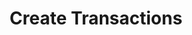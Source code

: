 ---
title: "Create Transactions"
openapi: "POST /v0/ledgers/{ledger_id}/transactions"
description: "Creates transactions into a ledger. Returns transaction processing task."
---